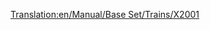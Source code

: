 [[Translation:en/Manual/Base Set/Trains/X2001]]
{{hu/Manual/Base Set/Trains/Navbox Mozdonyok}}
{{hu/Manual/Base Set/Trains/Vonatok|Image=[[File:en/Manual/Base Set/Trains/X2001.png]]
|Name='X2001'
|Cost=£60,937 ($121.874)
|Speed=305 km/h (190 mph)
|Weight=95 t
|Power=9,000 LE (6.618 kW)
|Annual=£3,234 ($6.468)
|Designed=1999
|Lifespan=20
|Capacity=N/A
|Leírás=Az elsőként elérhető egysínű vasúti mozdony jó vétel, hiszen az [[hu/Manual/Base Set/Trains/AsiaStar|"AsiaStarnál"]], a legjobb villanymozdonynál is sokkal erősebb és gyorsabb. Jellemzői hosszabb vonatok építésének lehetőségét vetik fel. Ha így döntesz, de nem éri el a csúcssebességet, érdemes lehet két motorkocsit alkalmazni.
|Valósság=Nevéből következtetve valószínűleg a svéd, billenőszekrényes X2000 villamos motorvonat-sorozat inspirálta. 
}}